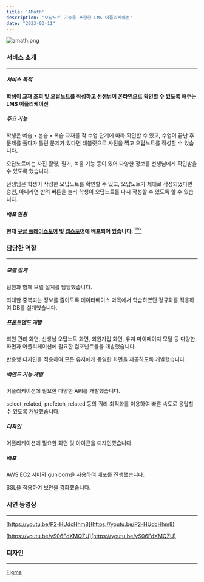 ```yaml
---
title: 'AMath'
description: '오답노트 기능을 포함한 LMS 어플리케이션'
date: "2023-03-11"
---
```


![amath.png](/thumbnails/amath.png)

### 서비스 소개

---

##### 서비스 목적

**학생이 교재 조회 및 오답노트를 작성하고 선생님이 온라인으로 확인할 수 있도록 해주는 LMS 어플리케이션**

##### 주요 기능

학생은 예습 • 본습 • 복습 교재를 각 수업 단계에 따라 확인할 수 있고, 수업이 끝난 후 문제를 풀다가 틀린 문제가 있다면 태블릿으로 사진을 찍고 오답노트를 작성할 수 있습니다.

오답노트에는 사진 촬영, 필기, 녹음 기능 등이 있어 다양한 정보를 선생님에게 확인받을 수 있도록 했습니다.

선생님은 학생이 작성한 오답노트를 확인할 수 있고, 오답노트가 제대로 작성되었다면 승인, 아니라면 반려 버튼을 눌러 학생이 오답노트를 다시 작성할 수 있도록 할 수 있습니다.

##### 배포 현황

**현재 [구글 플레이스토어](https://play.google.com/store/apps/details?id=com.cmath) 및 [앱스토어](https://apps.apple.com/kr/app/amath/id6446975466)에 배포되어 있습니다.** [<sup>link</sup>](#links)

### 담당한 역할

---

##### 모델 설계

팀원과 함께 모델 설계를 담당했습니다.

최대한 중복되는 정보를 줄이도록 데이터베이스 과목에서 학습하였던 정규화를 적용하여 DB를 설계했습니다.

##### 프론트엔드 개발

회원 관리 화면, 선생님 오답노트 화면, 회원가입 화면, 유저 마이페이지 모달 등 다양한 화면과 어플리케이션에 필요한 컴포넌트들을 개발했습니다.

반응형 디자인을 적용하여 모든 유저에게 동일한 화면을 제공하도록 개발했습니다.

##### 백엔드 기능 개발

어플리케이션에 필요한 다양한 API를 개발했습니다.

select_related, prefetch_related 등의 쿼리 최적화를 이용하여 빠른 속도로 응답할 수 있도록 개발했습니다.

##### 디자인

어플리케이션에 필요한 화면 및 아이콘을 디자인했습니다.

##### 배포

AWS EC2 서버와 gunicorn을 사용하여 배포를 진행했습니다.

SSL을 적용하여 보안을 강화했습니다.


### 시연 동영상

---

[https://youtu.be/P2-HUdcHhm8](https://youtu.be/P2-HUdcHhm8)

[https://youtu.be/yS06FdXMQZU](https://youtu.be/yS06FdXMQZU)

### 디자인

---

[Figma](https://www.figma.com/embed?embed_host=share&url=https%3A%2F%2Fwww.figma.com%2Ffile%2FBerBfXHDdLsbn5fIyMqjuk%2FAMath%3Ftype%3Ddesign%26node-id%3D116%253A328%26t%3DLJ24q5e5SQ8n7sfs-1)
